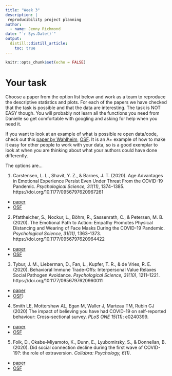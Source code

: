 ```yaml
---
title: "Week 3"
description: |
 reproducibility project planning
author:
  - name: Jenny Richmond
date: "`r Sys.Date()`"
output:
  distill::distill_article:
    toc: true
---
```


```r
knitr::opts_chunk$set(echo = FALSE)
```

# Your task

Choose a paper from the option list below and work as a team to reproduce the descriptive statistics and plots. For each of the papers we have checked that the task is possible and that the data are interesting. The task is NOT EASY though. You will probably not learn all the functions you need from Danielle so get comfortable with googling and asking for help when you need it. 

If you want to look at an example of what is possible re open data/code, check out this [paper by Wahlheim](https://journals.sagepub.com/doi/full/10.1177/0956797620952797), [OSF](https://osf.io/89zmj/). It is an A+ example of how to make it easy for other people to work with your data, so is a good exemplar to look at when you are thinking about what your authors could have done differently. 

The options are...

1.  Carstensen, L. L., Shavit, Y. Z., & Barnes, J. T. (2020). Age Advantages in Emotional Experience Persist Even Under Threat From the COVID-19 Pandemic. *Psychological Science, 31(11)*, 1374–1385. https://doi.org/10.1177/0956797620967261

- [paper](https://journals.sagepub.com/doi/full/10.1177/0956797620967261#articleCitationDownloadContainer)
- [OSF](https://osf.io/h7uqv/)


2.   Pfattheicher, S., Nockur, L., Böhm, R., Sassenrath, C., & Petersen, M. B. (2020). The Emotional Path to Action: Empathy Promotes Physical Distancing and Wearing of Face Masks During the COVID-19 Pandemic. *Psychological Science, 31(11)*, 1363–1373. https://doi.org/10.1177/0956797620964422

- [paper](https://journals.sagepub.com/doi/full/10.1177/0956797620964422)
- [OSF](https://osf.io/pq3ky/)


3.   Tybur, J. M., Lieberman, D., Fan, L., Kupfer, T. R., & de Vries, R. E. (2020). Behavioral Immune Trade-Offs: Interpersonal Value Relaxes Social Pathogen Avoidance. *Psychological Science, 31(10)*, 1211–1221. https://doi.org/10.1177/0956797620960011

- [paper](https://journals.sagepub.com/doi/full/10.1177/0956797620960011)
- [OSF](https://osf.io/4agk8/))



4. Smith LE, Mottershaw AL, Egan M, Waller J, Marteau TM, Rubin GJ (2020) The impact of believing you have had COVID-19 on self-reported behaviour: Cross-sectional survey. *PLoS ONE 15(11)*: e0240399.

- [paper](https://journals.plos.org/plosone/article?id=10.1371/journal.pone.0240399)
- [OSF](https://osf.io/y7eha/)


5. Folk, D., Okabe-Miyamoto, K., Dunn, E., Lyubomirsky, S., & Donnellan, B. (2020). Did social connection decline during the first wave of COVID-19?: the role of extraversion. *Collabra: Psychology, 6(1)*.

- [paper](https://online.ucpress.edu/collabra/article/6/1/37/114469)
- [OSF](https://osf.io/zj9fv/?view_only=b6f77e38fbb54f839d6c2bd1fb8d41c2)



